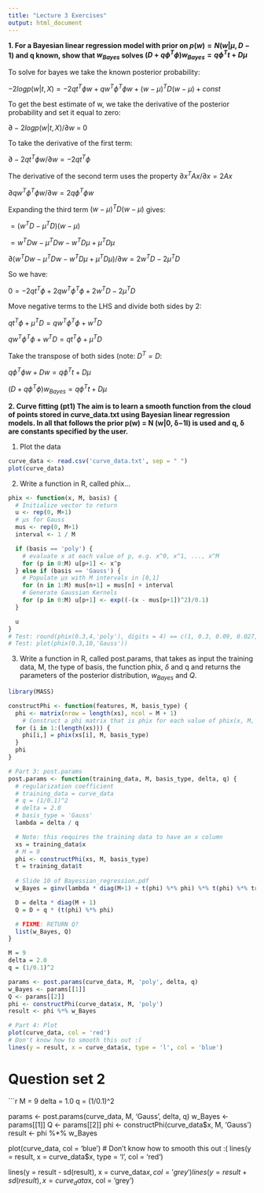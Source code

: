 ```yaml
---
title: "Lecture 3 Exercises"
output: html_document
---
```


**1. For a Bayesian linear regression model with prior on $p(w) = N (w | μ, D−1)$ and q known, show that $w_{Bayes}$ solves $(D + q\phi^{T}\phi)w_{Bayes} = q\phi^{T}t + Dμ$**

To solve for bayes we take the known posterior probability:

$−2 log p(w|t,X) = −2qt^{T}\phi w + qw^{T}\phi^{T}\phi w + (w − μ)^{T}D(w − μ) + const$

To get the best estimate of w, we take the derivative of the posterior probability and set it equal to zero:

$\partial −2 log p(w|t, X)/\partial w$ = 0

To take the derivative of the first term:

$\partial −2qt^{T}\phi w/\partial w = −2qt^{T}\phi$

The derivative of the second term uses the property $\partial x^{T}Ax/ \partial x = 2Ax$

$\partial q w^{T} \phi^{T} \phi w/\partial w = 2q\phi^{T}\phi w$

Expanding the third term $(w − μ)^{T}D(w − μ)$ gives:

$= (w^{T}D - μ^{T}D)(w - μ)$

$= w^{T}Dw - μ^{T}Dw - w^{T}Dμ + μ^{T}Dμ$

$\partial (w^{T}Dw - μ^{T}Dw - w^{T}Dμ + μ^{T}Dμ) / \partial w = 2w^{T}D - 2μ^{T}D$

So we have:

$0 = -2qt^{T}\phi + 2qw^{T}\phi^{T}\phi + 2w^{T}D - 2μ^{T}D$

Move negative terms to the LHS and divide both sides by 2:

$qt^{T}\phi + μ^{T}D = qw^{T}\phi^{T}\phi + w^{T}D$

$qw^{T}\phi^{T}\phi + w^{T}D = qt^{T}\phi + μ^{T}D$

Take the transpose of both sides (note: $D^{T} = D$:

$q\phi^{T}\phi w + Dw = q\phi^{T}t + Dμ$

$(D + q\phi^{T}\phi)w_{Bayes} = q\phi^{T}t + Dμ$



**2. Curve fitting (pt1) The aim is to learn a smooth function from the cloud of points stored in curve_data.txt using Bayesian linear regression models. In all that follows the prior p(w) = N (w|0, δ−1I) is used and q, δ are constants specified by the user.**

1. Plot the data

```r
curve_data <- read.csv('curve_data.txt', sep = " ")
plot(curve_data)
```

2. Write a function in R, called phix...

```r
phix <- function(x, M, basis) {
  # Initialize vector to return
  u <- rep(0, M+1)
  # μs for Gauss
  mus <- rep(0, M+1)
  interval <- 1 / M

  if (basis == 'poly') {
    # evaluate x at each value of p, e.g. x^0, x^1, ..., x^M
    for (p in 0:M) u[p+1] <- x^p
  } else if (basis == 'Gauss') {
    # Populate μs with M intervals in [0,1]
    for (n in 1:M) mus[n+1] = mus[n] + interval
    # Generate Gaussian Kernels
    for (p in 0:M) u[p+1] <- exp((-(x - mus[p+1])^2)/0.1)
  }

  u
}
# Test: round(phix(0.3,4,'poly'), digits = 4) == c(1, 0.3, 0.09, 0.027, 0.0081)
# Test: plot(phix(0.3,10,'Gauss'))
```

3. Write a function in R, called post.params, that takes as input the training data, M, the type of basis, the function phix, $\delta$ and q and returns the parameters of the posterior distribution, $w_{Bayes}$ and $Q$.

```r
library(MASS)

constructPhi <- function(features, M, basis_type) {
  phi <- matrix(nrow = length(xs), ncol = M + 1)
    # Construct a phi matrix that is phix for each value of phix(x, M, 'Gauss') and append to phi matrix
  for (i in 1:(length(xs))) {
    phi[i,] = phix(xs[i], M, basis_type)
  }
  phi
}

# Part 3: post.params
post.params <- function(training_data, M, basis_type, delta, q) {
  # regularization coefficient
  # training_data = curve_data
  # q = (1/0.1)^2
  # delta = 2.0
  # basis_type = 'Gauss'
  lambda = delta / q

  # Note: this requires the training data to have an x column
  xs = training_data$x
  # M = 9
  phi <- constructPhi(xs, M, basis_type)
  t = training_data$t
  
  # Slide 10 of Bayessian_regression.pdf
  w_Bayes = ginv(lambda * diag(M+1) + t(phi) %*% phi) %*% t(phi) %*% training_data$t

  D = delta * diag(M + 1)
  Q = D + q * (t(phi) %*% phi)

  # FIXME: RETURN Q?
  list(w_Bayes, Q)
}

M = 9
delta = 2.0
q = (1/0.1)^2

params <- post.params(curve_data, M, 'poly', delta, q)
w_Bayes <- params[[1]]
Q <- params[[2]]
phi <- constructPhi(curve_data$x, M, 'poly')
result <- phi %*% w_Bayes

# Part 4: Plot
plot(curve_data, col = 'red')
# Don't know how to smooth this out :(
lines(y = result, x = curve_data$x, type = 'l', col = 'blue')
```


# Question set 2

```r
M = 9
delta = 1.0
q = (1/0.1)^2

params <- post.params(curve_data, M, 'Gauss', delta, q)
w_Bayes <- params[[1]]
Q <- params[[2]]
phi <- constructPhi(curve_data$x, M, 'Gauss')
result <- phi %*% w_Bayes

plot(curve_data, col = 'blue')
# Don't know how to smooth this out :(
lines(y = result, x = curve_data$x, type = 'l', col = 'red')


lines(y = result - sd(result), x = curve_data$x, col = 'grey')
lines(y = result + sd(result), x = curve_data$x, col = 'grey')
